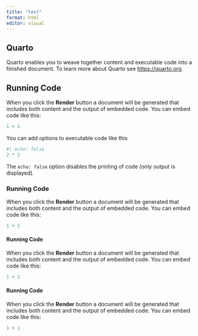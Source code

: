 ```yaml
---
title: "test"
format: html
editor: visual
---
```


## Quarto

Quarto enables you to weave together content and executable code into a finished document. To learn more about Quarto see <https://quarto.org>.

## Running Code

When you click the **Render** button a document will be generated that includes both content and the output of embedded code. You can embed code like this:

```r
1 + 1
```

You can add options to executable code like this

```r
#| echo: false
2 * 2
```

The `echo: false` option disables the printing of code (only output is displayed).

### Running Code

When you click the **Render** button a document will be generated that includes both content and the output of embedded code. You can embed code like this:

```r
1 + 1
```


#### Running Code

When you click the **Render** button a document will be generated that includes both content and the output of embedded code. You can embed code like this:

```r
1 + 1
```

#### Running Code

When you click the **Render** button a document will be generated that includes both content and the output of embedded code. You can embed code like this:

```r
1 + 1
```